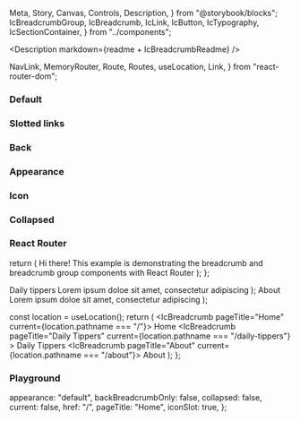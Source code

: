   Meta,
  Story,
  Canvas,
  Controls,
  Description,
} from "@storybook/blocks";
  IcBreadcrumbGroup,
  IcBreadcrumb,
  IcLink,
  IcButton,
  IcTypography,
  IcSectionContainer,
} from "../components";

<Description markdown={readme + IcBreadcrumbReadme} />

<Meta of={IcBreadcrumbGroupStories} />

  NavLink,
  MemoryRouter,
  Route,
  Routes,
  useLocation,
  Link,
} from "react-router-dom";

### Default

<Canvas>
  <Story of={IcBreadcrumbGroupStories.Default} />
</Canvas>

### Slotted links

<Canvas>
  <Story of={IcBreadcrumbGroupStories.SlottedLinks} />
</Canvas>

### Back

<Canvas>
  <Story of={IcBreadcrumbGroupStories.Back} />
</Canvas>

### Appearance

<Canvas>
  <Story of={IcBreadcrumbGroupStories.Appearance} />
</Canvas>

### Icon

<Canvas>
  <Story of={IcBreadcrumbGroupStories.Icon} />
</Canvas>

### Collapsed

<Canvas>
  <Story of={IcBreadcrumbGroupStories.Collapsed} />
</Canvas>

### React Router

  return (
    <IcSectionContainer>
      <IcTypography variant="h1">Hi there!</IcTypography>
      <IcTypography>
        This example is demonstrating the breadcrumb and breadcrumb group
        components with React Router
      </IcTypography>
    </IcSectionContainer>
  );
};

  <IcSectionContainer>
    <IcTypography variant="h1">Daily tippers</IcTypography>
    <IcTypography>
      Lorem ipsum doloe sit amet, consectetur adipiscing
    </IcTypography>
  </IcSectionContainer>
);

  <IcSectionContainer>
    <IcTypography variant="h1">About</IcTypography>
    <IcTypography>
      Lorem ipsum doloe sit amet, consectetur adipiscing
    </IcTypography>
  </IcSectionContainer>
);

  const location = useLocation();
  return (
    <IcBreadcrumbGroup>
      <IcBreadcrumb pageTitle="Home" current={location.pathname === "/"}>
        <IcLink>
          <NavLink to="/" slot="router-item">
            Home
          </NavLink>
        </IcLink>
      </IcBreadcrumb>
      <IcBreadcrumb
        pageTitle="Daily Tippers"
        current={location.pathname === "/daily-tippers"}
      >
        <IcLink>
          <NavLink to="/daily-tippers" slot="router-item">
            Daily Tippers
          </NavLink>
        </IcLink>
      </IcBreadcrumb>
      <IcBreadcrumb pageTitle="About" current={location.pathname === "/about"}>
        <IcLink>
          <NavLink to="/about" slot="router-item">
            About
          </NavLink>
        </IcLink>
      </IcBreadcrumb>
    </IcBreadcrumbGroup>
  );
};

<Canvas>
  <Story of={IcBreadcrumbGroupStories.ReactRouter} />
</Canvas>

### Playground

  appearance: "default",
  backBreadcrumbOnly: false,
  collapsed: false,
  current: false,
  href: "/",
  pageTitle: "Home",
  iconSlot: true,
};

<Canvas>
  <Story of={IcBreadcrumbGroupStories.Playground} />
</Canvas>
